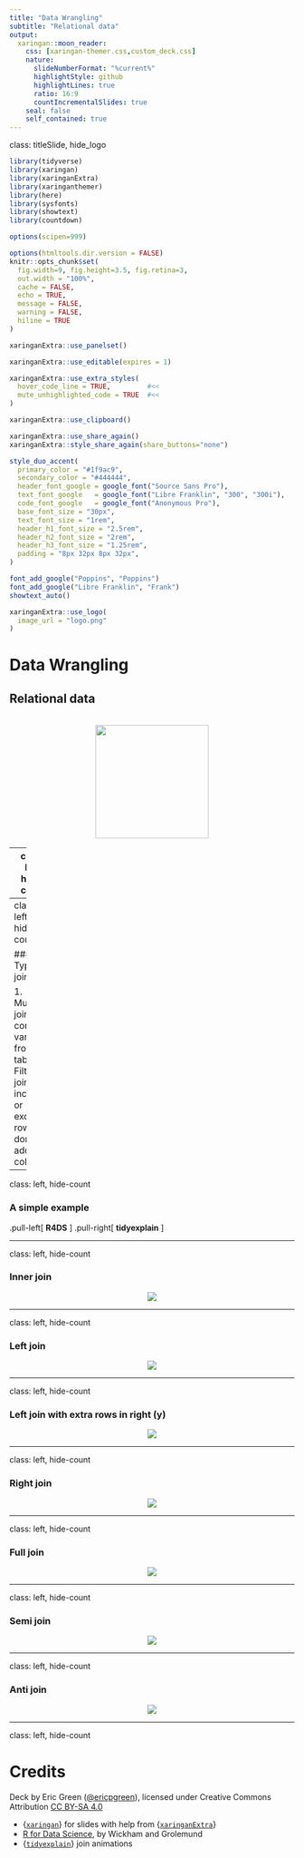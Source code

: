 ```yaml
---
title: "Data Wrangling"
subtitle: "Relational data"  
output:
  xaringan::moon_reader:
    css: [xaringan-themer.css,custom_deck.css]
    nature:
      slideNumberFormat: "%current%"
      highlightStyle: github
      highlightLines: true
      ratio: 16:9
      countIncrementalSlides: true
    seal: false
    self_contained: true
---
```


class: titleSlide, hide_logo

```r
library(tidyverse)
library(xaringan)
library(xaringanExtra)
library(xaringanthemer)
library(here)
library(sysfonts)
library(showtext)
library(countdown)

options(scipen=999)

options(htmltools.dir.version = FALSE)
knitr::opts_chunk$set(
  fig.width=9, fig.height=3.5, fig.retina=3,
  out.width = "100%",
  cache = FALSE,
  echo = TRUE,
  message = FALSE, 
  warning = FALSE,
  hiline = TRUE
)
```

```r
xaringanExtra::use_panelset()
```

```r
xaringanExtra::use_editable(expires = 1)
```

```r
xaringanExtra::use_extra_styles(
  hover_code_line = TRUE,         #<<
  mute_unhighlighted_code = TRUE  #<<
)
```

```r
xaringanExtra::use_clipboard()
```

```r
xaringanExtra::use_share_again()
xaringanExtra::style_share_again(share_buttons="none")
```

```r
style_duo_accent(
  primary_color = "#1f9ac9",
  secondary_color = "#444444",
  header_font_google = google_font("Source Sans Pro"),
  text_font_google   = google_font("Libre Franklin", "300", "300i"),
  code_font_google   = google_font("Anonymous Pro"),
  base_font_size = "30px",
  text_font_size = "1rem",
  header_h1_font_size = "2.5rem",
  header_h2_font_size = "2rem",
  header_h3_font_size = "1.25rem",
  padding = "8px 32px 8px 32px",
)

font_add_google("Poppins", "Poppins")
font_add_google("Libre Franklin", "Frank")
showtext_auto()
```

```r
xaringanExtra::use_logo(
  image_url = "logo.png"
)
```

# Data Wrangling

## Relational data

<br>
<center><img src="logo.png" width="200px"/></center>

---
class: left, hide-count

### Joining different data tables is a very common task

<center><img src="https://d33wubrfki0l68.cloudfront.net/245292d1ea724f6c3fd8a92063dcd7bfb9758d02/5751b/diagrams/relational-nycflights.png"/></center>

---
class: left, hide-count

### Types of joins

1. Mutating joins: combine variables from two tables
2. Filtering joins: include or exclude rows but don't add new columns

---

class: left, hide-count

### A simple example

.pull-left[
**R4DS**
<center><img src="https://d33wubrfki0l68.cloudfront.net/108c0749d084c03103f8e1e8276c20e06357b124/5f113/diagrams/join-setup.png"/></center>
]
.pull-right[
**tidyexplain**
<center><img src="https://www.garrickadenbuie.com/project/tidyexplain/images/static/png/original-dfs.png"/></center>
]

---

class: left, hide-count

### Inner join

<center><img src="https://raw.githubusercontent.com/gadenbuie/tidyexplain/main/images/inner-join.gif"/></center>

---

class: left, hide-count

### Left join

<center><img src="https://raw.githubusercontent.com/gadenbuie/tidyexplain/main/images/left-join.gif"/></center>

---

class: left, hide-count

### Left join with extra rows in right (y)

<center><img src="https://raw.githubusercontent.com/gadenbuie/tidyexplain/main/images/left-join-extra.gif"/></center>


---

class: left, hide-count

### Right join

<center><img src="https://raw.githubusercontent.com/gadenbuie/tidyexplain/main/images/right-join.gif"/></center>

---

class: left, hide-count

### Full join

<center><img src="https://raw.githubusercontent.com/gadenbuie/tidyexplain/main/images/full-join.gif"/></center>


---

class: left, hide-count

### Semi join

<center><img src="https://raw.githubusercontent.com/gadenbuie/tidyexplain/main/images/semi-join.gif"/></center>


---

class: left, hide-count

### Anti join

<center><img src="https://raw.githubusercontent.com/gadenbuie/tidyexplain/main/images/anti-join.gif"/></center>


---
class: left, hide-count

# Credits

Deck by Eric Green ([@ericpgreen](https://twitter.com/ericpgreen)), licensed under Creative Commons Attribution [CC BY-SA 4.0](https://creativecommons.org/licenses/by-sa/4.0/)

* {[`xaringan`](https://github.com/yihui/xaringan)} for slides with help from {[`xaringanExtra`](https://github.com/gadenbuie/xaringanExtra)} 
* [R for Data Science](https://r4ds.had.co.nz/index.html), by Wickham and Grolemund 
* {[`tidyexplain`](https://www.garrickadenbuie.com/project/tidyexplain/)} join animations
